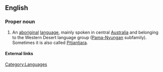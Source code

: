 ==English==
{{wikipedia}}

===Proper noun===
{{en-proper noun}}

# An [[aboriginal]] [[language]], mainly spoken in central [[Australia]] and belonging to the Western Desert language group ([[Pama-Nyungan]] subfamily). Sometimes it is also called [[Pitjantjara]].

====External links====
{{ethnologue|code=pjt}}

[[Category:Languages]]
[[Category:Pitjantjatjara language| ]]